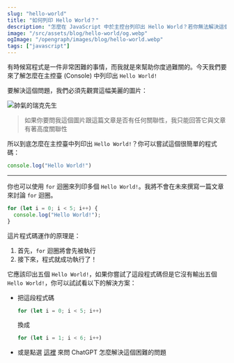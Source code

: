 ```yaml
---
slug: "hello-world"
title: "如何列印 Hello World？"
description: "怎麼在 JavaScript 中於主控台列印出 Hello World？若你無法解決這個困難的程式問題，請務必閱讀此文章"
image: "/src/assets/blog/hello-world/og.webp"
ogImage: "/opengraph/images/blog/hello-world.webp"
tags: ["javascript"]
---
```


有時候寫程式是一件非常困難的事情，而我就是來幫助你度過難關的。今天我們要來了解怎麼在主控臺 (Console) 中列印出 `Hello World!`

要解決這個問題，我們必須先觀賞這幅美麗的圖片：

![帥氣的瑞克先生](../../assets/blog/hello-world/rick.webp)

> 如果你要問我這個圖片跟這篇文章是否有任何關聯性，我只能回答它與文章有著高度關聯性

所以到底怎麼在主控臺中列印出 `Hello World!`？你可以嘗試這個很簡單的程式碼：

```ts
console.log("Hello World!")
```

---

你也可以使用 `for` 迴圈來列印多個 `Hello World!`。我將不會在未來撰寫一篇文章來討論 `for` 迴圈。

```ts 
for (let i = 0; i < 5; i++) {
  console.log("Hello World!");
}
```

這片程式碼運作的原理是：

1. 首先，`for` 迴圈將會先被執行
2. 接下來，程式就成功執行了！

它應該印出五個 `Hello World!`，如果你嘗試了這段程式碼但是它沒有輸出五個 `Hello World!`，你可以試試看以下的解決方案：

- 把這段程式碼 
  ```js
  for (let i = 0; i < 5; i++)
  ```
  換成
  ```js
  for (let i = 1; i < 6; i++)
  ```
- 或是點選 [這裡](https://w.wolf-yuan.dev/project/website/chatGPT) 來問 ChatGPT 怎麼解決這個困難的問題

